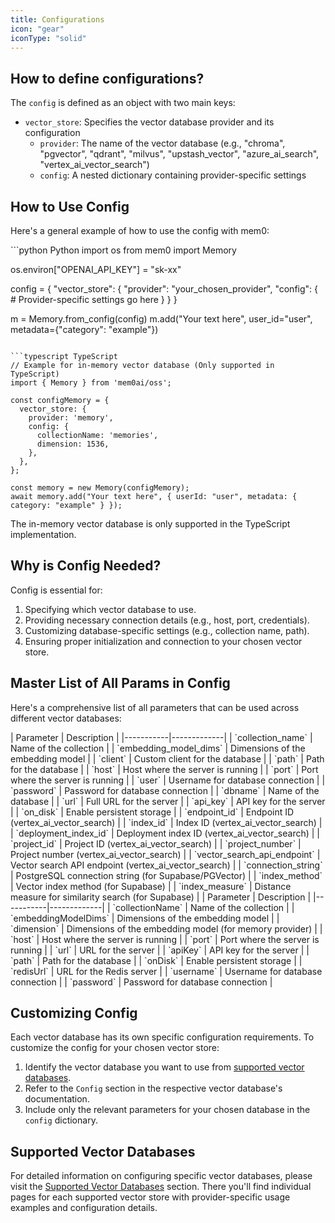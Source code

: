 ```yaml
---
title: Configurations
icon: "gear"
iconType: "solid"
---
```


<Snippet file="async-memory-add.mdx" />

## How to define configurations?

The `config` is defined as an object with two main keys:
- `vector_store`: Specifies the vector database provider and its configuration
  - `provider`: The name of the vector database (e.g., "chroma", "pgvector", "qdrant", "milvus", "upstash_vector", "azure_ai_search", "vertex_ai_vector_search")
  - `config`: A nested dictionary containing provider-specific settings


## How to Use Config

Here's a general example of how to use the config with mem0:

<CodeGroup>
```python Python
import os
from mem0 import Memory

os.environ["OPENAI_API_KEY"] = "sk-xx"

config = {
    "vector_store": {
        "provider": "your_chosen_provider",
        "config": {
            # Provider-specific settings go here
        }
    }
}

m = Memory.from_config(config)
m.add("Your text here", user_id="user", metadata={"category": "example"})
```

```typescript TypeScript
// Example for in-memory vector database (Only supported in TypeScript)
import { Memory } from 'mem0ai/oss';

const configMemory = {
  vector_store: {
    provider: 'memory',
    config: {
      collectionName: 'memories',
      dimension: 1536,
    },
  },
};

const memory = new Memory(configMemory);
await memory.add("Your text here", { userId: "user", metadata: { category: "example" } });
```
</CodeGroup>

<Note>
  The in-memory vector database is only supported in the TypeScript implementation.
</Note>

## Why is Config Needed?

Config is essential for:
1. Specifying which vector database to use.
2. Providing necessary connection details (e.g., host, port, credentials).
3. Customizing database-specific settings (e.g., collection name, path).
4. Ensuring proper initialization and connection to your chosen vector store.

## Master List of All Params in Config

Here's a comprehensive list of all parameters that can be used across different vector databases:

<Tabs>
<Tab title="Python">
| Parameter | Description |
|-----------|-------------|
| `collection_name` | Name of the collection |
| `embedding_model_dims` | Dimensions of the embedding model |
| `client` | Custom client for the database |
| `path` | Path for the database |
| `host` | Host where the server is running |
| `port` | Port where the server is running |
| `user` | Username for database connection |
| `password` | Password for database connection |
| `dbname` | Name of the database |
| `url` | Full URL for the server |
| `api_key` | API key for the server |
| `on_disk` | Enable persistent storage |
| `endpoint_id` | Endpoint ID (vertex_ai_vector_search) |
| `index_id` | Index ID (vertex_ai_vector_search) |
| `deployment_index_id` | Deployment index ID (vertex_ai_vector_search) |
| `project_id` | Project ID (vertex_ai_vector_search) |
| `project_number` | Project number (vertex_ai_vector_search) |
| `vector_search_api_endpoint` | Vector search API endpoint (vertex_ai_vector_search) |
| `connection_string` | PostgreSQL connection string (for Supabase/PGVector) |
| `index_method` | Vector index method (for Supabase) |
| `index_measure` | Distance measure for similarity search (for Supabase) |
</Tab>
<Tab title="TypeScript">
| Parameter | Description |
|-----------|-------------|
| `collectionName` | Name of the collection |
| `embeddingModelDims` | Dimensions of the embedding model |
| `dimension` | Dimensions of the embedding model (for memory provider) |
| `host` | Host where the server is running |
| `port` | Port where the server is running |
| `url` | URL for the server |
| `apiKey` | API key for the server |
| `path` | Path for the database |
| `onDisk` | Enable persistent storage |
| `redisUrl` | URL for the Redis server |
| `username` | Username for database connection |
| `password` | Password for database connection |
</Tab>
</Tabs>

## Customizing Config

Each vector database has its own specific configuration requirements. To customize the config for your chosen vector store:

1. Identify the vector database you want to use from [supported vector databases](./dbs).
2. Refer to the `Config` section in the respective vector database's documentation.
3. Include only the relevant parameters for your chosen database in the `config` dictionary.

## Supported Vector Databases

For detailed information on configuring specific vector databases, please visit the [Supported Vector Databases](./dbs) section. There you'll find individual pages for each supported vector store with provider-specific usage examples and configuration details.
